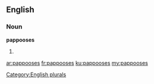 ==English==

===Noun===
'''pappooses'''

# {{plural of|pappoose}}

[[Category:English plurals]]

[[ar:pappooses]]
[[fr:pappooses]]
[[ku:pappooses]]
[[my:pappooses]]
